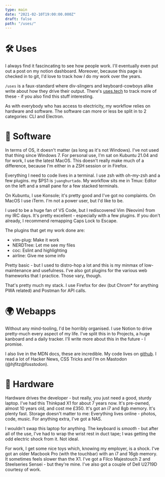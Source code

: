```yaml
---
type: main
date: "2021-02-10T19:00:00.000Z"
draft: false
path: "/uses/"
---
```


# 🛠  Uses

I always find it fascincating to see how people work. I'll eventually even put out a post on my notion dashboard. Moreover, because this page is checked in to git, I'd love to track how *I* do my work over the years.

`/uses` is a faux-standard where div-slingers and keyboard-cowboys alike write about how they drive their output. There's [uses.tech](https://uses.tech) to track more of these - if you also find this stuff interesting.

As with everybody who has access to electricity, my workflow relies on hardware and software. The software can more or less be split in to 2 categories: CLI and Electron.

# 🧙 Software

In terms of OS, it doesn't matter (as long as it's not Windows). I've not used that thing since Windows 7. For personal use, I'm sat on Kubuntu 21.04 and for work, I use the latest MacOS. This doesn't really make much of a difference, because I'm either in a ZSH session or in Firefox.

Everything I need to code lives in a terminal. I use zsh with oh-my-zsh and a few plugins. my $PS1 is `juanghurtado`. My workflow sits me in Tmux: Editor on the left and a small pane for a few stacked terminals.

On Kubuntu, I use Konsole; it's pretty good and I've got no complaints. On MacOS I use iTerm. I'm not a power user, but I'd like to be.

I used to be a huge fan of VS Code, but I rediscovered Vim (Neovim) from my IRC days. It's pretty excellent - especially with a few plugins. If you don't already, I recommend remapping Caps Lock to Escape.

The plugins that get my work done are:
* vim-plug: Make it work
* NERDTree: Let me see my files
* coc: Eslint and highlighting
* airline: Give me some info

Pretty basic - but I used to distro-hop a lot and this is my minmax of low-maintenance and usefulness. I've also got plugins for the various web frameworks that I practice. Those vary, though.

That's pretty much my stack. I use Firefox for dev (but Chrom* for anything PWA related) and Postman for API calls.

# 🌍 Webapps

Without any mind-tooling, I'd be horribly organised. I use Notion to drive pretty-much every aspect of my life. I've split this in to Projects, a huge kanboard and a daily tracker. I'll write more about this in the future - I promise.

I also live in the MDN docs, these are incredible. My code lives on [github](https://github.com/hjfitz/). I read a lot of Hacker News, CSS Tricks and I'm on Mastodon (@hjfitz@fosstodon).

# 🤖 Hardware

Hardware drives the developer - but really, you just need a good, sturdy laptop. I've had this Thinkpad X1 for about 7 years now. It's pre-owned, almost 10 years old, and cost me £350. It's got an i7 and 8gb memory. It's plenty fast. Storage doesn't matter to me: Everything lives online - photos, code, music. For anything extra, I've got a NAS.

I wouldn't swap this laptop for anything. The keyboard is *smooth* - but after all of the use, I've had to wrap the wrist rest in duct tape; I was getting the odd electric shock from it. Not ideal.

For work, I get some nice toys which, knowing my employer, is a shock. I've got an older Macbook Pro (with the touchbar) with an i7 and 16gb memory. It sometimes feels slower than the X1. I've got a Filco Majestouch 2 and Steelseries Sensei - but they're mine. I've also got a couple of Dell U2719D courtesy of work. 

